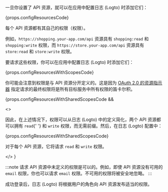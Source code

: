 一旦你设置了 API 资源，就可以在应用中配置日志 (Logto) 时添加它们：

{props.configResourcesCode}

每个 API 资源都有其自己的权限（权限）。

例如，`https://shopping.your-app.com/api` 资源具有 `shopping:read` 和 `shopping:write` 权限，而 `https://store.your-app.com/api` 资源具有 `store:read` 和 `store:write` 权限。

要请求这些权限，你可以在应用中配置日志 (Logto) 时添加它们：

{props.configResourcesWithScopesCode}

你可能会注意到权限是与 API 资源分开定义的。这是因为 [OAuth 2.0 的资源指示器](https://www.rfc-editor.org/rfc/rfc8707.html) 指定请求的最终权限将是所有目标服务中所有权限的笛卡尔积。

{props.configResourcesWithSharedScopesCode &&

<>

<p>
  因此，在上述情况下，权限可以从日志 (Logto) 中的定义简化，两个 API 资源都可以拥有 <code>read</code>{' '}
  和 <code>write</code> 权限，而无需前缀。然后，在日志 (Logto) 配置中：
</p>

{props.configResourcesWithSharedScopesCode}

<p>
  对于每个 API 资源，它将请求 <code>read</code> 和 <code>write</code> 权限。
</p>

</>
}

:::note
请求 API 资源中未定义的权限是可以的。例如，即使 API 资源没有可用的 `email` 权限，你也可以请求 `email` 权限。不可用的权限将被安全地忽略。
:::

成功登录后，日志 (Logto) 将根据用户的角色向 API 资源发布适当的权限。
